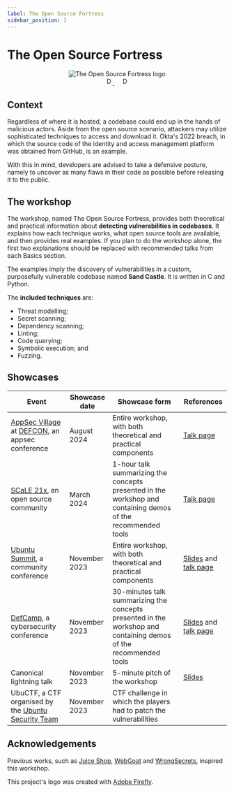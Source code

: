 ```yaml
---
label: The Open Source Fortress
sidebar_position: 1
---
```


# The Open Source Fortress

<!--
    Keep this content synced with README.md. Do the following modifications:
    - Remove the title immediately after the logo;
    - Replace the title of the "The Open Source Fortress" section with "The workshop"; and
    - Remove the "Wiki" section.
-->


<div align="center">
  <img src={Logo} className="logo" alt="The Open Source Fortress logo" style={{width: 256}}/>
</div>
<div align="center" float="left">
  <div className="badges-container">
      <a href="https://github.com/iosifache/oss_fortress/packages">
        <img src="https://img.shields.io/badge/Docker_images-GHCR-blue?logo=docker" height="17" alt="Docker image: GHCR"/>
      </a>
      &nbsp; &nbsp;
      <a href="https://ossfortress.io/">
        <img src="https://img.shields.io/badge/Documentation-available-green?logo=docusaurus" height="17" alt="Documentation: available"/>
      </a>
  </div>
</div>

## Context

Regardless of where it is hosted, a codebase could end up in the hands of malicious actors. Aside from the open source scenario, attackers may utilize sophisticated techniques to access and download it. Okta's 2022 breach, in which the source code of the identity and access management platform was obtained from GitHub, is an example.

With this in mind, developers are advised to take a defensive posture, namely to uncover as many flaws in their code as possible before releasing it to the public.

## The workshop

The workshop, named The Open Source Fortress, provides both theoretical and practical information about **detecting vulnerabilities in codebases**. It explains how each technique works, what open source tools are available, and then provides real examples. If you plan to do the workshop alone, the first two explanations should be replaced with recommended talks from each Basics section.

The examples imply the discovery of vulnerabilities in a custom, purposefully vulnerable codebase named **Sand Castle**. It is written in C and Python.

The **included techniques** are:
- Threat modelling;
- Secret scanning;
- Dependency scanning;
- Linting;
- Code querying;
- Symbolic execution; and
- Fuzzing.

## Showcases

| Event                                                                                                 | Showcase date | Showcase form                                                                                                    | References                                                                                                                                                                                |
| ----------------------------------------------------------------------------------------------------- | ------------- | ---------------------------------------------------------------------------------------------------------------- | ----------------------------------------------------------------------------------------------------------------------------------------------------------------------------------------- |
| [AppSec Village](https://www.appsecvillage.com) at [DEFCON](https://defcon.org), an appsec conference | August 2024   | Entire workshop, with both theoretical and practical components                                                  | [Talk page](https://www.appsecvillage.com/events/dc-2024/the-open-source-fortress-finding-vulnerabilities-in-your-codebase-using-open-source-tools-677630)                                |
| [SCaLE 21x](https://www.socallinuxexpo.org/scale/21x), an open source community                       | March 2024    | 1-hour talk summarizing the concepts presented in the workshop and containing demos of the recommended tools     | [Talk page](https://www.socallinuxexpo.org/scale/21x/presentations/open-source-fortress)                                                                                                  |
| [Ubuntu Summit](https://events.canonical.com/event/31), a community conference                        | November 2023 | Entire workshop, with both theoretical and practical components                                                  | [Slides](https://raw.githubusercontent.com/iosifache/oss_fortress/main/presentation/ubuntu-summit-23/export.pdf) and [talk page](https://events.canonical.com/event/31/contributions/219) |
| [DefCamp](https://def.camp/speaker), a cybersecurity conference                                       | November 2023 | 30-minutes talk summarizing the concepts presented in the workshop and containing demos of the recommended tools | [Slides](https://ossfortress.io/defcamp) and [talk page](https://def.camp/speaker/george-andrei-iosif-2)                                                                                  |
| Canonical lightning talk                                                                              | November 2023 | 5-minute pitch of the workshop                                                                                   | [Slides](https://raw.githubusercontent.com/iosifache/oss_fortress/main/presentation/lightning-talk-23/export.pdf)                                                                         |
| UbuCTF, a CTF organised by the [Ubuntu Security Team](https://wiki.ubuntu.com/SecurityTeam)           | November 2023 | CTF challenge in which the players had to patch the vulnerabilities                                              |                                                                                                                                                                                           |

## Acknowledgements

Previous works, such as [Juice Shop](https://owasp.org/www-project-juice-shop), [WebGoat](https://github.com/WebGoat/WebGoat) and [WrongSecrets](https://owasp.org/www-project-juice-shop), inspired this workshop.

This project's logo was created with [Adobe Firefly](https://firefly.adobe.com).
